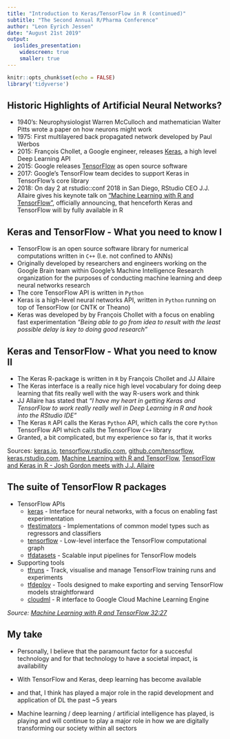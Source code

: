 ```yaml
---
title: "Introduction to Keras/TensorFlow in R (continued)"
subtitle: "The Second Annual R/Pharma Conference"
author: "Leon Eyrich Jessen"
date: "August 21st 2019"
output:
  ioslides_presentation:
    widescreen: true
    smaller: true
---
```


```r
knitr::opts_chunk$set(echo = FALSE)
library('tidyverse')
```

## Historic Highlights of Artificial Neural Networks?

- 1940's: Neurophysiologist Warren McCulloch and mathematician Walter Pitts wrote a paper on how neurons might work
- 1975: First multilayered back propagated network developed by Paul Werbos
- 2015: François Chollet, a Google engineer, releases [Keras](https://keras.io/), a high level Deep Learning API
- 2015: Google releases [TensorFlow](https://www.tensorflow.org/) as open source software
- 2017: Google's TensorFlow team decides to support Keras in TensorFlow's core library
- 2018: On day 2 at rstudio::conf 2018 in San Diego, RStudio CEO J.J. Allaire gives his keynote talk on ["Machine Learning with R and TensorFlow"](https://www.youtube.com/watch?v=atiYXm7JZv0), officially announcing, that henceforth Keras and TensorFlow will by fully available in R 

## Keras and TensorFlow - What you need to know I

- TensorFlow is an open source software library for numerical computations written in `C++` (I.e. not confined to ANNs)
- Originally developed by researchers and engineers working on the Google Brain team within Google's Machine Intelligence Research organization for the purposes of conducting machine learning and deep neural networks research
- The core TensorFlow API is written in `Python`
- Keras is a high-level neural networks API, written in `Python` running on top of TensorFlow (or CNTK or Theano)
- Keras was developed by by François Chollet with a focus on enabling fast experimentation _"Being able to go from idea to result with the least possible delay is key to doing good research"_

## Keras and TensorFlow - What you need to know II
- The Keras R-package is written in `R` by François Chollet and JJ Allaire
- The Keras interface is a really nice high level vocabulary for doing deep learning that fits really well with the way R-users work and think
- JJ Allaire has stated that _"I have my heart in getting Keras and TensorFlow to work really really well in Deep Learning in R and hook into the RStudio IDE"_
- The Keras `R` API calls the Keras `Python` API, which calls the core `Python` TensorFlow API which calls the TensorFlow `C++` library
- Granted, a bit complicated, but my experience so far is, that it works

Sources: [keras.io](https://keras.io/), [tensorflow.rstudio.com](https://tensorflow.rstudio.com/), [github.com/tensorflow](https://github.com/tensorflow/tensorflow), [keras.rstudio.com](https://keras.rstudio.com/), [Machine Learning with R and TensorFlow](https://www.youtube.com/watch?v=atiYXm7JZv0), [TensorFlow and Keras in R - Josh Gordon meets with J.J. Allaire](https://www.youtube.com/watch?v=YrzE_N4bjDM)

## The suite of TensorFlow R packages

- TensorFlow APIs
    - [keras](https://github.com/rstudio/keras) - Interface for neural networks, with a focus on enabling fast experimentation
    - [tfestimators](https://github.com/rstudio/tfestimators) - Implementations of common model types such as regressors and classifiers
    - [tensorflow](https://github.com/rstudio/tensorflow) - Low-level interface the TensorFlow computational graph
    - [tfdatasets](https://github.com/rstudio/tfdatasets) - Scalable input pipelines for TensorFlow models
- Supporting tools
    - [tfruns](https://github.com/rstudio/tfruns) - Track, visualise and manage TensorFlow training runs and experiments
    - [tfdeploy](https://github.com/rstudio/tfdeploy) - Tools designed to make exporting and serving TensorFlow models straightforward
    - [cloudml](https://github.com/rstudio/cloudml) - R interface to Google Cloud Machine Learning Engine

_Source: [Machine Learning with R and TensorFlow 32:27
](https://www.youtube.com/watch?v=atiYXm7JZv0)_

## My take

- Personally, I believe that the paramount factor for a succesful technology and for that technology to have a societal impact, is availability

- With TensorFlow and Keras, deep learning has become available

- and that, I think has played a major role in the rapid development and application of DL the past ~5 years

- Machine learning / deep learning / artificial intelligence has played, is playing and will continue to play a major role in how we are digitally transforming our society within all sectors
